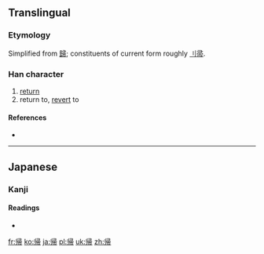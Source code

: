{{also|歸|归}}
==Translingual==
{{ja-forms|帰|[[归]]|[[歸]]}}
===Etymology===
Simplified from [[歸]]; constituents of current form roughly [[刂]][[帚]].

===Han character===
{{Han char|rn=50|rad=巾|as=07|sn=10|four=|canj=中中尸一月 (LLSMB)}}

# [[return]]
# return to, [[revert]] to

====References====
* {{Han ref|kx=0332.121|dkj=08930|dj=0638.110|hdz=10739.160|uh=5E30|ud=24112}}

----

==Japanese==

===Kanji===
{{ja-kanji|grade=2|rs=巾07}}

====Readings====
* {{ja-readings|on=[[き]] (ki)|kun=[[かえる]] (kaeru), [[とつぐ]] (totsugu), [[おくる]] (okuru)}}

[[fr:帰]]
[[ko:帰]]
[[ja:帰]]
[[pl:帰]]
[[uk:帰]]
[[zh:帰]]